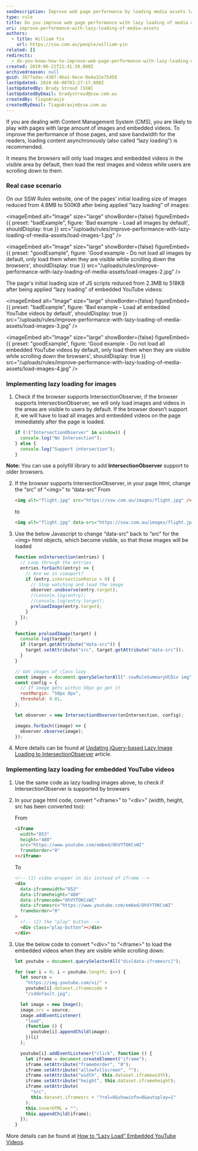 ```yaml
---
seoDescription: Improve web page performance by loading media assets lazily, reducing initial load size and saving bandwidth for readers.
type: rule
title: Do you improve web page performance with lazy loading of media assets?
uri: improve-performance-with-lazy-loading-of-media-assets
authors:
  - title: William Yin
    url: https://ssw.com.au/people/william-yin
related: []
redirects:
  - do-you-know-how-to-improve-web-page-performance-with-lazy-loading-of-media-assets
created: 2019-06-21T22:41:39.000Z
archivedreason: null
guid: 3b77adac-4387-4ba1-8ece-0e4a32e75458
lastUpdated: 2024-06-08T03:27:17.000Z
lastUpdatedBy: Brady Stroud [SSW]
lastUpdatedByEmail: bradystroud@ssw.com.au
createdBy: TiagoAraujo
createdByEmail: TiagoAraujo@ssw.com.au
---
```


If you are dealing with Content Management System (CMS), you are likely to play with pages with large amount of images and embedded videos. To improve the performance of those pages, and save bandwidth for the readers, loading content asynchronously (also called “lazy loading”) is recommended.

It means the browsers will only load images and embedded videos in the visible area by default, then load the rest images and videos while users are scrolling down to them.
### Real case scenario

On our SSW Rules website, one of the pages’ initial loading size of images reduced from 4.8MB to 500KB after being applied “lazy loading” of images:

<imageEmbed
  alt="Image"
  size="large"
  showBorder={false}
  figureEmbed={{
    preset: "badExample",
    figure: 'Bad example - Load all images by default',
    shouldDisplay: true
  }}
  src="/uploads/rules/improve-performance-with-lazy-loading-of-media-assets/load-images-1.jpg"
/>

<imageEmbed
  alt="Image"
  size="large"
  showBorder={false}
  figureEmbed={{
    preset: "goodExample",
    figure: 'Good example - Do not load all images by default, only load them when they are visible while scrolling down the browsers',
    shouldDisplay: true
  }}
  src="/uploads/rules/improve-performance-with-lazy-loading-of-media-assets/load-images-2.jpg"
/>

The page's initial loading size of JS scripts reduced from 2.3MB to 518KB after being applied “lazy loading” of embedded YouTube videos:

<imageEmbed
  alt="Image"
  size="large"
  showBorder={false}
  figureEmbed={{
    preset: "badExample",
    figure: 'Bad example – Load all embedded YouTube videos by default',
    shouldDisplay: true
  }}
  src="/uploads/rules/improve-performance-with-lazy-loading-of-media-assets/load-images-3.jpg"
/>

<imageEmbed
  alt="Image"
  size="large"
  showBorder={false}
  figureEmbed={{
    preset: "goodExample",
    figure: 'Good example - Do not load all embedded YouTube videos by default, only load them when they are visible while scrolling down the browsers',
    shouldDisplay: true
  }}
  src="/uploads/rules/improve-performance-with-lazy-loading-of-media-assets/load-images-4.jpg"
/>

### Implementing lazy loading for images

1. Check if the browser supports IntersectionObserver, if the browser supports IntersectionObserver, we will only load images and videos in the areas are visible to users by default. If the browser doesn’t support it, we will have to load all images and embedded videos on the page immediately after the page is loaded.

   ```js
   if (!("IntersectionObserver" in window)) {
     console.log("No Intersection");
   } else {
     console.log("Support intersection");
   }
   ```

**Note:** You can use a polyfill library to add **IntersectionObserver** support to older browsers.

2. If the browser supports IntersectionObserver, in your page html, change the “src” of “&lt;img&gt;” to “data-src”
   From

   ```html
   <img alt="flight.jpg" src="https://ssw.com.au/images/flight.jpg" />
   ```

   to

   ```html
   <img alt="flight.jpg" data-src="https://ssw.com.au/images/flight.jpg" />
   ```

3. Use the below Javascript to change “data-src” back to “src” for the &lt;img&gt; html objects, which become visible, so that those images will be loaded

   ```js
   function onIntersection(entries) {
     // Loop through the entries
     entries.forEach((entry) => {
       // Are we in viewport?
       if (entry.intersectionRatio > 0) {
         // Stop watching and load the image
         observer.unobserve(entry.target);
         //console.log(entry);
         //console.log(entry.target);
         preloadImage(entry.target);
       }
     });
   }

   function preloadImage(target) {
     console.log(target);
     if (target.getAttribute("data-src")) {
       target.setAttribute("src", target.getAttribute("data-src"));
     }
   }

   // Get images of class lazy
   const images = document.querySelectorAll(".sswRuleSummaryUCDiv img");
   const config = {
     // If image gets within 50px go get it
     rootMargin: "50px 0px",
     threshold: 0.01,
   };

   let observer = new IntersectionObserver(onIntersection, config);

   images.forEach((image) => {
     observer.observe(image);
   });
   ```

4. More details can be found at [Updating jQuery-based Lazy Image Loading to IntersectionObserver](https://www.hanselman.com/blog/updating-jquerybased-lazy-image-loading-to-intersectionobserver) article.

### Implementing lazy loading for embedded YouTube videos

1. Use the same code as lazy loading images above, to check if IntersectionObserver is supported by browsers
2. In your page html code, convert “&lt;iframe&gt;” to “&lt;div&gt;” (width, height, src has been converted too):

   From

   ```html
   <iframe
     width="853"
     height="480"
     src="https://www.youtube.com/embed/OhVYTOKCsWI"
     frameborder="0"
   ></iframe>
   ```

   To

   ```html
   <!-- (1) video wrapper in div instead of iframe -->
   <div
     data-iframewidth="853"
     data-iframeheight="480"
     data-iframecode="OhVYTOKCsWI"
     data-iframesrc="https://www.youtube.com/embed/OhVYTOKCsWI"
     frameborder="0"
   >
     <!-- (2) the "play" button -->
     <div class="play-button"></div>
   </div>
   ```

3. Use the below code to convert “&lt;div&gt;” to “&lt;iframe&gt;” to load the embedded videos when they are visible while scrolling down:

   ```js
   let youtube = document.querySelectorAll("div[data-iframesrc]");

   for (var i = 0; i < youtube.length; i++) {
     let source =
       "https://img.youtube.com/vi/" +
       youtube[i].dataset.iframecode +
       "/sddefault.jpg";

     let image = new Image();
     image.src = source;
     image.addEventListener(
       "load",
       (function () {
         youtube[i].appendChild(image);
       })(i)
     );

     youtube[i].addEventListener("click", function () {
       let iframe = document.createElement("iframe");
       iframe.setAttribute("frameborder", "0");
       iframe.setAttribute("allowfullscreen", "");
       iframe.setAttribute("width", this.dataset.iframewidth);
       iframe.setAttribute("height", this.dataset.iframeheight);
       iframe.setAttribute(
         "src",
         this.dataset.iframesrc + "?rel=0&showinfo=0&autoplay=1"
       );
       this.innerHTML = "";
       this.appendChild(iframe);
     });
   }
   ```

More details can be found at [How to “Lazy Load” Embedded YouTube Videos](https://webdesign.tutsplus.com/how-to-lazy-load-embedded-youtube-videos--cms-26743t).
